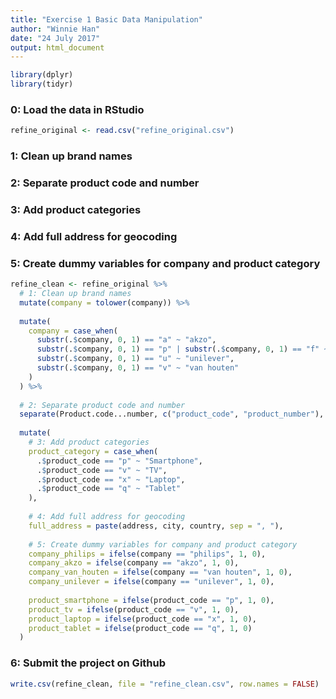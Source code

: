 ---
title: "Exercise 1 Basic Data Manipulation"
author: "Winnie Han"
date: "24 July 2017"
output: html_document
---



```{r echo=TRUE, message=FALSE}
library(dplyr)
library(tidyr)
```

### 0: Load the data in RStudio
```{r echo=TRUE, message=FALSE}
refine_original <- read.csv("refine_original.csv")
```

### 1: Clean up brand names
### 2: Separate product code and number
### 3: Add product categories
### 4: Add full address for geocoding
### 5: Create dummy variables for company and product category
```{r echo=TRUE, message=FALSE}
refine_clean <- refine_original %>% 
  # 1: Clean up brand names
  mutate(company = tolower(company)) %>%  
  
  mutate(
    company = case_when(
      substr(.$company, 0, 1) == "a" ~ "akzo",
      substr(.$company, 0, 1) == "p" | substr(.$company, 0, 1) == "f" ~ "philips",
      substr(.$company, 0, 1) == "u" ~ "unilever",
      substr(.$company, 0, 1) == "v" ~ "van houten"
    )
  ) %>% 
  
  # 2: Separate product code and number
  separate(Product.code...number, c("product_code", "product_number"), sep = "-") %>%
  
  mutate(
    # 3: Add product categories
    product_category = case_when(
      .$product_code == "p" ~ "Smartphone",
      .$product_code == "v" ~ "TV",
      .$product_code == "x" ~ "Laptop",
      .$product_code == "q" ~ "Tablet" 
    ), 
    
    # 4: Add full address for geocoding
    full_address = paste(address, city, country, sep = ", "), 
    
    # 5: Create dummy variables for company and product category
    company_philips = ifelse(company == "philips", 1, 0), 
    company_akzo = ifelse(company == "akzo", 1, 0), 
    company_van_houten = ifelse(company == "van houten", 1, 0), 
    company_unilever = ifelse(company == "unilever", 1, 0), 
  
    product_smartphone = ifelse(product_code == "p", 1, 0), 
    product_tv = ifelse(product_code == "v", 1, 0), 
    product_laptop = ifelse(product_code == "x", 1, 0), 
    product_tablet = ifelse(product_code == "q", 1, 0) 
  ) 
```

### 6: Submit the project on Github
```{r echo=TRUE, message=FALSE}
write.csv(refine_clean, file = "refine_clean.csv", row.names = FALSE)
```

